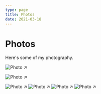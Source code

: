 ```yaml
---
type: page
title: Photos
date: 2021-03-18
---
```


# Photos

Here's some of my photography.


<Image
  src="/images/1.jpg"
  alt="Photo"
  width={1125}
  height={750}
  priority
  className="next-image"
/>
 ↗

<Image
  src="/images/2.jpg"
  alt="Photo"
  width={1125}
  height={750}
  priority
  className="next-image"
/>
 ↗

<Image
  src="/images/3.jpg"
  alt="Photo"
  width={1125}
  height={750}
  priority
  className="next-image"
/>
 ↗
<Image
  src="/images/4.jpg"
  alt="Photo"
  width={1125}
  height={750}
  priority
  className="next-image"
/>
 ↗
<Image
  src="/images/5.jpg"
  alt="Photo"
  width={1125}
  height={750}
  priority
  className="next-image"
/>
 ↗
<Image
  src="/images/6.jpg"
  alt="Photo"
  width={1125}
  height={750}
  priority
  className="next-image"
/>
 ↗
